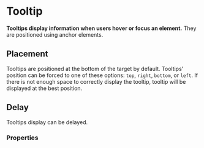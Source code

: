 # Tooltip <ReactStabilityFlag status="stable" />

**Tooltips display information when users hover or focus an element.**
They are positioned using anchor elements.

<DemoBlock orientation="horizontal" demo="default" />

## Placement

Tooltips are positioned at the bottom of the target by default.
Tooltips' position can be forced to one of these options: `top`, `right`, `bottom`, or `left`.
If there is not enough space to correctly display the tooltip, tooltip will be displayed at the best position.

<DemoBlock orientation="horizontal" demo="placement" />

## Delay

Tooltips display can be delayed.

<DemoBlock orientation="horizontal" demo="delay" />

### Properties

<PropTable component="Tooltip" />
